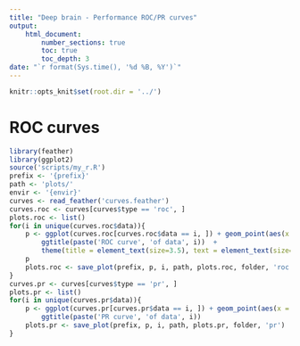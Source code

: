 ```yaml
---
title: "Deep brain - Performance ROC/PR curves"
output:
    html_document:
        number_sections: true
        toc: true
        toc_depth: 3
date: "`r format(Sys.time(), '%d %B, %Y')`"
---
```

    
```r
knitr::opts_knit$set(root.dir = '../')
```

<style>
    .col2 {
        columns: 2 200px;         /* number of columns and width in pixels*/
            -webkit-columns: 2 200px; /* chrome, safari */
            -moz-columns: 2 200px;    /* firefox */
    }
    .col3 {
    columns: 3 100px;
    -webkit-columns: 3 100px;
    -moz-columns: 3 100px;
    }
</style>

# ROC curves

```r
library(feather)
library(ggplot2)
source('scripts/my_r.R')
prefix <- '{prefix}'
path <- 'plots/'
envir <- '{envir}'
curves <- read_feather('curves.feather')
curves.roc <- curves[curves$type == 'roc', ]
plots.roc <- list()
for(i in unique(curves.roc$data)){
    p <- ggplot(curves.roc[curves.roc$data == i, ]) + geom_point(aes(x = fpr, y = tpr, group = info, color = info)) + 
        ggtitle(paste('ROC curve', 'of data', i))  +
        theme(title = element_text(size=3.5), text = element_text(size=3.5))
    p
    plots.roc <- save_plot(prefix, p, i, path, plots.roc, folder, 'roc')
}
curves.pr <- curves[curves$type == 'pr', ]
plots.pr <- list()
for(i in unique(curves.pr$data)){
    p <- ggplot(curves.pr[curves.pr$data == i, ]) + geom_point(aes(x = recall, y = precision, group = info, color = info)) + 
        ggtitle(paste('PR curve', 'of data', i))
    plots.pr <- save_plot(prefix, p, i, path, plots.pr, folder, 'pr')
}
```